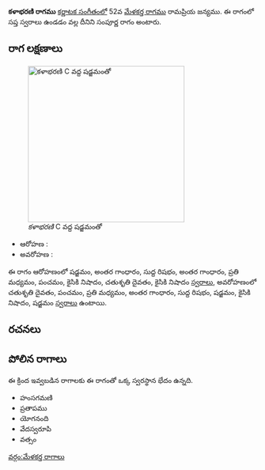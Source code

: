 {{Infobox ragam
	| name          	= కళాభరణి
	| synonym	    	= 
	| mela          	= 
	| chakra        	= 
	| janaka        	= 
	| type          	= సంపూర్ణ
	| arohanam      	= {{svaraC|S|G3|R1|G3|M2|P|N2|D2|N2}} 
	| avarohanam    	= {{svaraC|D2|P|M2|G3|R1|S|N2|S}}
	| jeeva         	=
	| chhaya        	=
	| nyasa         	=
	| vishesha      	= 
	| equivalent  		= 
}}
{{కర్ణాటక సంగీత రాగాలు}}
'''కళాభరణి రాగము''' [[కర్ణాటక సంగీతం]]లో 52వ [[మేళకర్త రాగము]] రామప్రియ జన్యము.  ఈ రాగంలో సప్త స్వరాలు ఉండడం వల్ల దీనిని సంపూర్ణ రాగం అంటారు.


==రాగ లక్షణాలు==
[[Image:kalabharani_kb2wiki.png|thumb|right|316px|''కళాభరణి'' C వద్ద షడ్జమంతో]]

* ఆరోహణ : {{svaraC|S|G3|R1|G3|M2|P|N2|D2|N2}} 
* అవరోహణ : {{svaraC|D2|P|M2|G3|R1|S|N2|S}}

ఈ రాగం ఆరోహణంలో షడ్జమం, అంతర గాంధారం, సుద్ద  రిషభం, అంతర గాంధారం, ప్రతి మధ్యమం, పంచమం, కైసికి నిషాదం, చతుశృతి దైవతం, కైసికి నిషాదం [[స్వరాలు]], అవరోహణంలో చతుశృతి దైవతం, పంచమం, ప్రతి మధ్యమం, అంతర గాంధారం, సుద్ద  రిషభం, షడ్జమం, కైసికి నిషాదం, షడ్జమం [[స్వరాలు]] ఉంటాయి.

==రచనలు==



==పోలిన రాగాలు==
ఈ క్రింద ఇవ్వబడిన రాగాలకు ఈ రాగంతో ఒక్క స్వరస్థాన భేదం ఉన్నది.
* హంసగమణి
* ప్రతాపము
* యోగనంది
* వేదస్వరూపి
* వత్సం



[[వర్గం:మేళకర్త రాగాలు]]